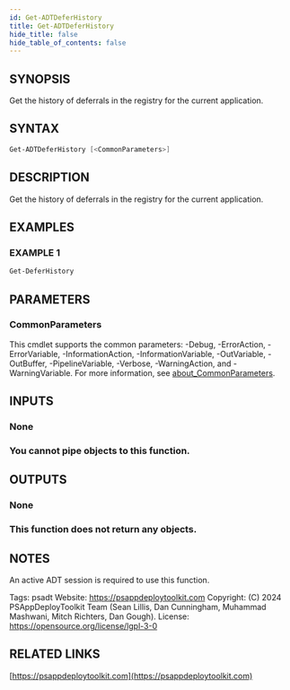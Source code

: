 ```yaml
---
id: Get-ADTDeferHistory
title: Get-ADTDeferHistory
hide_title: false
hide_table_of_contents: false
---
```


## SYNOPSIS

Get the history of deferrals in the registry for the current application.

## SYNTAX

```powershell
Get-ADTDeferHistory [<CommonParameters>]
```

## DESCRIPTION

Get the history of deferrals in the registry for the current application.

## EXAMPLES

### EXAMPLE 1

```powershell
Get-DeferHistory
```

## PARAMETERS

### CommonParameters

This cmdlet supports the common parameters: -Debug, -ErrorAction, -ErrorVariable, -InformationAction, -InformationVariable, -OutVariable, -OutBuffer, -PipelineVariable, -Verbose, -WarningAction, and -WarningVariable. For more information, see [about_CommonParameters](http://go.microsoft.com/fwlink/?LinkID=113216).

## INPUTS

### None

### You cannot pipe objects to this function.

## OUTPUTS

### None

### This function does not return any objects.

## NOTES

An active ADT session is required to use this function.

Tags: psadt
Website: https://psappdeploytoolkit.com
Copyright: (C) 2024 PSAppDeployToolkit Team (Sean Lillis, Dan Cunningham, Muhammad Mashwani, Mitch Richters, Dan Gough).
License: https://opensource.org/license/lgpl-3-0

## RELATED LINKS

[https://psappdeploytoolkit.com](https://psappdeploytoolkit.com)
